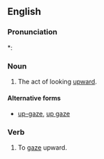 ==English==

===Pronunciation===
*: {{rhymes|eɪz|lang=en}}

===Noun===
{{en-noun}}

# {{context|medical|lang=en}} The act of looking [[upward]].

====Alternative forms====
* [[up-gaze]], [[up gaze]]

===Verb===
{{en-verb|upgaz}}

# {{context|obsolete|lang=en}} To [[gaze]] upward.